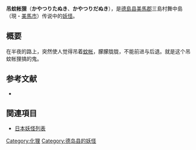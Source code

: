 '''吊蚊帐狸'''（'''かやつりたぬき'''、'''かやつりだぬき'''），是[[德島县|德島县]][[美馬郡|美馬郡]]三島村舞中島（現・[[美馬市|美馬市]]）传说中的[[妖怪|妖怪]]。

== 概要 ==
在半夜的路上，突然使人觉得吊着[[蚊帐|蚊帐]]，朦朦胧胧，不能前进与后退。就是这个吊蚊帐狸搞的鬼。

== 参考文献 ==
* {{Cite book<!--|和書-->|author=笠井新也|title=日本民俗誌大系|year=1974|publisher=[[角川書店|角川書店]]|volume=第3巻|isbn=978-4-04-530303-6<!--|pages=261頁-->|chapter=阿波の狸の話}}

== 関連項目 ==
* [[日本妖怪列表|日本妖怪列表]]

[[Category:化狸|Category:化狸]]
[[Category:德岛县的妖怪|Category:德岛县的妖怪]]